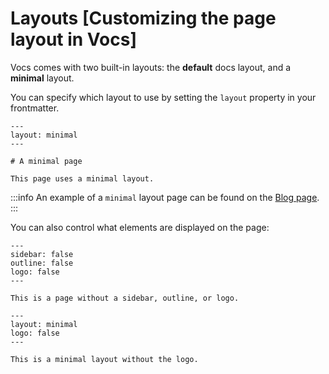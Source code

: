 # Layouts [Customizing the page layout in Vocs]

Vocs comes with two built-in layouts: the **default** docs layout, and a **minimal** layout.

You can specify which layout to use by setting the `layout` property in your frontmatter.

```mdx
---
layout: minimal
---

# A minimal page

This page uses a minimal layout.
```

:::info
An example of a `minimal` layout page can be found on the [Blog page](/blog).
:::

You can also control what elements are displayed on the page:

```mdx
---
sidebar: false
outline: false
logo: false
---

This is a page without a sidebar, outline, or logo.
```

```mdx
---
layout: minimal
logo: false
---

This is a minimal layout without the logo.
```